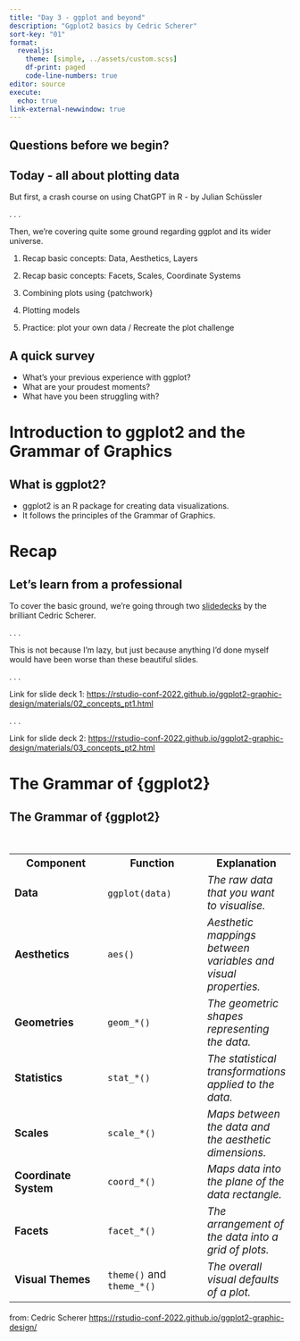 ```yaml
---
title: "Day 3 - ggplot and beyond"
description: "Ggplot2 basics by Cedric Scherer"
sort-key: "01"
format: 
  revealjs:
    theme: [simple, ../assets/custom.scss]
    df-print: paged
    code-line-numbers: true
editor: source
execute: 
  echo: true
link-external-newwindow: true
---
```


## Questions before we begin?

## Today - all about plotting data {.smaller}

But first, a crash course on using ChatGPT in R - by Julian Schüssler

. . .

Then, we're covering quite some ground regarding ggplot and its wider universe.

1. Recap basic concepts: Data, Aesthetics, Layers

2. Recap basic concepts: Facets, Scales, Coordinate Systems

3. Combining plots using [{patchwork}]{.blue_highlight}

4. Plotting models

5. Practice: plot your own data / Recreate the plot challenge


## A quick survey

- What's your previous experience with ggplot? 
- What are your proudest moments?
- What have you been struggling with?

# Introduction to ggplot2 and the Grammar of Graphics

## What is ggplot2?

- ggplot2 is an R package for creating data visualizations.
- It follows the principles of the Grammar of Graphics.

# Recap

## Let's learn from a professional

To cover the basic ground, we're going through two [slidedecks](https://rstudio-conf-2022.github.io/ggplot2-graphic-design/) by the brilliant Cedric Scherer. 

. . .

This is not because I'm lazy, but just because anything I'd done myself would have been worse than these beautiful slides. 

. . .

Link for slide deck 1: <https://rstudio-conf-2022.github.io/ggplot2-graphic-design/materials/02_concepts_pt1.html>

. . .

Link for slide deck 2:
<https://rstudio-conf-2022.github.io/ggplot2-graphic-design/materials/03_concepts_pt2.html>


# The Grammar of {ggplot2}

## The Grammar of {ggplot2}


<br>
<table style='width:100%;font-size:14pt;'>
  <tr>
    <th>Component</th>
    <th>Function</th>
    <th>Explanation</th>
  </tr>
  <tr>
    <td><b style='color:#67676;'>Data</b></td>
    <td><code>ggplot(data)</code>&nbsp;&nbsp;&nbsp;&nbsp;&nbsp;&nbsp;&nbsp;&nbsp;&nbsp;</td>
    <td>*The raw data that you want to visualise.*</td>
  </tr>
  <tr>
    <td><b style='color:#67676;'>Aesthetics&nbsp;&nbsp;&nbsp;&nbsp;&nbsp;&nbsp;&nbsp;&nbsp;&nbsp;&nbsp;</b></td>
    <td><code>aes()</code></td>
    <td>*Aesthetic mappings between variables and visual properties.*</td>
  <tr>
    <td><b style='color:#67676;'>Geometries</b></td>
    <td><code>geom_*()</code></td>
    <td>*The geometric shapes representing the data.*</td>
  </tr>
  <tr>
    <td><b style='color:#67676;'>Statistics</b></td>
    <td><code>stat_*()</code></td>
    <td>*The statistical transformations applied to the data.*</td>
  </tr>
  <tr>
    <td><b style='color:#67676;'>Scales</b></td>
    <td><code>scale_*()</code></td>
    <td>*Maps between the data and the aesthetic dimensions.*</td>
  </tr>
  <tr>
    <td><b style='color:#67676;'>Coordinate System</b></td>
    <td><code>coord_*()</code></td>
    <td>*Maps data into the plane of the data rectangle.*</td>
  </tr>
  <tr>
    <td><b style='color:#67676;'>Facets</b></td>
    <td><code>facet_*()</code></td>
    <td>*The arrangement of the data into a grid of plots.*</td>
  </tr>
  <tr>
    <td><b style='color:#67676;'>Visual Themes</b></td>
    <td><code>theme()</code> and <code>theme_*()</code></td>
    <td>*The overall visual defaults of a plot.*</td>
  </tr>
</table>


::: footer
from: Cedric Scherer <https://rstudio-conf-2022.github.io/ggplot2-graphic-design/>
:::

